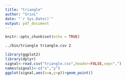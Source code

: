 ```yaml
---
title: "triangle"
author: "Srini"
date: "`r Sys.Date()`"
output: pdf_document
---
```


```r
knitr::opts_chunk$set(echo = TRUE)
```

```bash
../bin/triangle triangle.csv 2
```


```r
library(ggplot2)
library(dplyr)
signal<-read.csv("triangle.csv",header=FALSE,sep=",")
names(signal)<-c("x","y")
ggplot(signal,aes(x=x,y=y))+geom_point()
```

